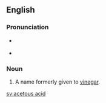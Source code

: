 ==English==

===Pronunciation===
* {{a|US}} {{IPA|/əˈsiːtəs ˈæsɪd/}}
* {{audio|en-us-acetous acid.ogg|Audio (US)|lang=en}}

===Noun===
{{en-noun|head=[[acetous]] [[acid]]|-}}

# A name formerly given to [[vinegar]].

[[sv:acetous acid]]